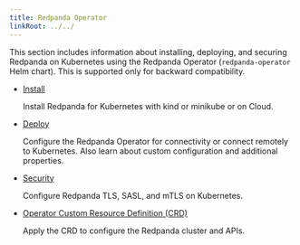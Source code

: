 ```yaml
---
title: Redpanda Operator
linkRoot: ../../
---
```


<head>
  <meta name="title" content="Redpanda Operator | Redpanda Docs" />
  <meta name="description" content="Redpanda Operator reference topics" />
  <link rel="canonical" href="https://docs.redpanda.com/docs/reference/redpanda-operator/" />
</head>


<DeprecationNote frontmatter={frontMatter}/>

This section includes information about installing, deploying, and securing Redpanda on Kubernetes using the Redpanda Operator (`redpanda-operator` Helm chart). This is supported only for backward compatibility. 

- [Install](../redpanda-operator/operator-install)

   Install Redpanda for Kubernetes with kind or minikube or on Cloud. 

- [Deploy](../redpanda-operator/operator-deploy)
  
   Configure the Redpanda Operator for connectivity or connect remotely to Kubernetes. Also learn about custom configuration and additional properties.

- [Security](../redpanda-operator/operator-security)

   Configure Redpanda TLS, SASL, and mTLS on Kubernetes.

- [Operator Custom Resource Definition (CRD)](../redpanda-operator/crd)

   Apply the CRD to configure the Redpanda cluster and APIs. 